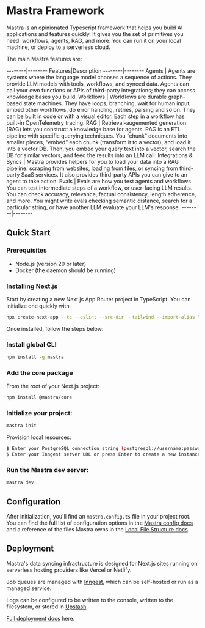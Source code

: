 
# Mastra Framework

Mastra is an opinionated Typescript framework that helps you build AI applications and features quickly. It gives you the set of primitives you need: workflows, agents, RAG, and more. You can run it on your local machine, or deploy to a serverless cloud.

The main Mastra features are:

--------|--------
Features|Description
--------|--------
Agents | Agents are systems where the language model chooses a sequence of actions. They provide LLM models with tools, workflows, and synced data. Agents can call your own functions or APIs of third-party integrations; they can access knowledge bases you build.
Workflows | Workflows are durable graph-based state machines. They have loops, branching, wait for human input, embed other workflows, do error handling, retries, parsing and so on. They can be built in code or with a visual editor. Each step in a workflow has built-in OpenTelemetry tracing. 
RAG | Retrieval-augemented generation (RAG) lets you construct a knowledge base for agents. RAG is an ETL pipeline with specific querying techniques. You “chunk” documents into smaller pieces, “embed” each chunk (transform it to a vector), and load it into a vector DB. Then, you embed your query text into a vector, search the DB for similar vectors, and feed the results into an LLM call.
Integrations & Syncs | Mastra provides helpers for you to load your data into a RAG pipeline: scraping from websites, loading from files, or syncing from third-party SaaS services. It also provides third-party APIs you can give to an agent to take action. 
Evals | Evals are how you test agents and workflows. You can test intermediate steps of a workflow, or user-facing LLM results. You can check accuracy, relevance, factual consistency, length adherence, and more. You might write evals checking semantic distance, search for a particular string, or have another LLM evaluate your LLM's response. 
--------|--------

## Quick Start

### Prerequisites

- Node.js (version 20 or later)
- Docker (the daemon should be running)

### Installing Next.js

Start by creating a new Next.js App Router project in TypeScript. You can initialize one quickly with

```bash copy
npx create-next-app --ts --eslint --src-dir --tailwind --import-alias "@/*" --app
```

Once installed, follow the steps below:

<Steps>

### Install global CLI

```bash copy
npm install -g mastra
```

### Add the core package

From the root of your Next.js project:

```bash copy
npm install @mastra/core
```

### Initialize your project:

```bash copy
mastra init
```

Provision local resources:

```bash copy filename="terminal"
$ Enter your PostgreSQL connection string (postgresql://username:password@host:port/database) or press Enter to create a new instance:
$ Enter your Inngest server URL or press Enter to create a new instance:
```

### Run the Mastra dev server:

```bash copy
mastra dev
```

</Steps>

## Configuration

After initialization, you'll find an `mastra.config.ts` file in your project root. You can find the full list of configuration options in the [Mastra config docs](./reference/mastra-config.mdx) and a reference of the files Mastra owns in the [Local File Structure docs](./reference/local-project-structure.mdx).

## Deployment

Mastra's data syncing infrastructure is designed for Next.js sites running on serverless hosting providers like Vercel or Netlify.

Job queues are managed with [Inngest](https://inngest.com/), which can be self-hosted or run as a managed service.

Logs can be configured to be written to the console, written to the filesystem, or stored in [Upstash](https://upstash.com/).

[Full deployment docs](./reference/mastra-config.mdx) here.
